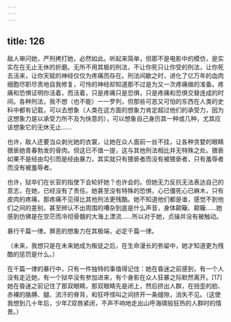```yaml
---
---
---
```

title: 126
---



敌人审问她，严刑拷打她，必然如此。听起来简单，但那不是电影中的模仿，是实实在在无止无休的折磨。无所不用其极的刑法，不让你死只让你受的刑法，让你死去活来，让你天赋的神经仅仅为疼痛而存在。刑法间歇之时，进化了亿万年的血肉细胞尽职尽责地自我修复，可怜的神经却知道那不过是为又一次疼痛做的准备。疼痛和恐惧证明你活着，而活着，只是疼痛只是恐惧，只是疼痛和恐惧交替连成的时间。各种刑法，我不想（也不能）一一罗列，但那些可恶又可怕的东西在人类的史料中都有记载，可以去想象（人类在这方面的想象力肯定超过他们的承受力，因为这想象力是以承受力所不及为快意的），可以想象自己身历其一种或几种，尤其应该想象它的无休无止……

也许，敌人还要当众剥光她的衣裳，让她在众人面前一丝不挂，让各种贪婪的眼睛猥亵她青春勃发的骨肉。但这已不值一提，这与其他刑法相比并无特殊之处。猥亵如果不是经由勾引而是经由暴力，其实就只有猥亵者而没有被猥亵者，只有羞辱者而没有被羞辱者。

也许，狱卒们在长官的指使下会轮奸她？也许会的。但她无力反抗无法表达自己的意志，在她，已经没有了责任。她甚至没有特殊的恐惧，心已僵死心已麻木，只有皮肉的疼痛，那疼痛不见得比其他刑法更残酷。她不知道他们都是谁，感觉不到他们之间的差别，甚至辨认不出周围的嘈杂到底是什么声音，身体颠簸、颠簸……她感到仿佛是在空茫而冷彻骨髓的大海上漂流……所以对于她，贞操并没有被触动。

暴行千篇一律。罪恶的想象力在其极端，必定千篇一律。

（未来，我想只是在未来她成为叛徒之后，在生命漫长的弥留中，她才知道更为残酷的惩罚是什么。）

在千篇一律的暴行中，只有一件独特的事值得记住：她在昏迷之前感到，有一个人没有走近她，有一个狱卒没有参加进来，有个身影在众人狂暴之际默然离开。[17]她在昏迷之前记住了那双眼睛，那双眼睛先是闭上，然后挤出人群，在扭歪的脸、赤裸的胳膊、腿、流汗的脊背，和狂呼怪叫之间挤开一条缝隙，消失不见。（这使我想到几十年后，少年Z双唇紧闭，不声不响地走出山呼海啸般狂热的人群时的情景。）